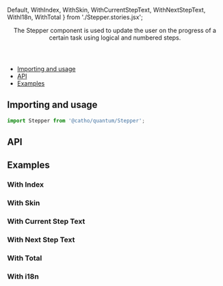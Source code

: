 


  Default,
  WithIndex,
  WithSkin,
  WithCurrentStepText,
  WithNextStepText,
  WithI18n,
  WithTotal
} from './Stepper.stories.jsx';

<Meta title="RingGraph/Stepper" component={Stepper} />

<Header title="Stepper">
  The Stepper component is used to update the user on the progress of a certain task using logical
    and numbered steps.
</Header>

- [Importing and usage](#importing)
- [API](#api)
- [Examples](#examples)

## <a id="importing"></a>Importing and usage

```js
import Stepper from '@catho/quantum/Stepper';
```

<Canvas>
  <Story story={Default} />
</Canvas>

## <a id="api"></a>API

<ArgsTable of={Stepper} />

## <a id="examples"></a>Examples

### With Index

<Canvas>
  <Story story={WithIndex} />
</Canvas>

### With Skin

<Canvas>
  <Story story={WithSkin} />
</Canvas>

### With Current Step Text

<Canvas>
  <Story story={WithCurrentStepText} />
</Canvas>

### With Next Step Text

<Canvas>
  <Story story={WithNextStepText} />
</Canvas>

### With Total

<Canvas>
  <Story story={WithTotal} />
</Canvas>

### With i18n

<Canvas>
  <Story story={WithI18n} />
</Canvas>




